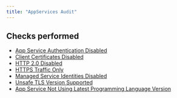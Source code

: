 ```yaml
---
title: "AppServices Audit"
---
```


## Checks performed

- [App Service Authentication Disabled](azureappserviceaudit/azure_audit_appservice_authentication_disabled)
- [Client Certificates Disabled](azureappserviceaudit/azure_audit_appservice_client_certificates_disabled)
- [HTTP 2.0 Disabled](azureappserviceaudit/azure_audit_appservice_http_2_disabled)
- [HTTPS Traffic Only](azureappserviceaudit/azure_audit_appservice_http_traffic_allowed)
- [Managed Service Identities Disabled](azureappserviceaudit/azure_audit_appservice_managed_service_identities_disabled)
- [Unsafe TLS Version Supported](azureappserviceaudit/azure_audit_appservice_tls_v1_supported)
- [App Service Not Using Latest Programming Language Version](azureappserviceaudit/azure_audit_appservice_latest_programming_language_used)
